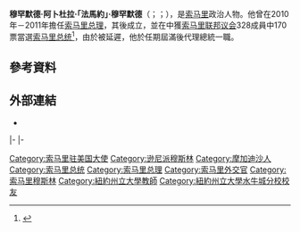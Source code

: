 {{noteTA
|1=zh-hans:摩加迪沙; zh-sg:摩加迪沙; zh-tw:摩加迪休; zh-hk:摩加迪沙;
}}
{{多個問題|
{{Expand|time=2017-03-08T01:46:41+00:00}}
{{请求翻译|time=2017-03-08T01:46:41+00:00}} 
}} 
{{Infobox Officeholder
|name	          = 穆罕默德·阿卜杜拉·穆罕默德（法馬約）
|image            = Mohamed Abdullahi Farmajo (cropped).jpg
|native_name      = Maxamed Cabdulaahi Maxamed Farmaajo
|native_name_lang = so
|caption        = 
|office         = {{flagicon|SOM}} 第9任[[索马里总统列表|索马里总统]]
|primeminister  = 奧馬爾·艾哈邁德·阿里·舍馬克<br>[[哈桑·阿里·海萊|哈桑·阿里·海萊]]
|term_start     = 2017年2月16日
|term_end       = 2021年2月16日<br>{{small|代理：2021年2月16日－2022年5月15日}}
|predecessor    = [[哈桑·谢赫·马哈茂德|哈桑·谢赫·马哈茂德]]
|successor      = [[哈桑·谢赫·马哈茂德|哈桑·谢赫·马哈茂德]]
|office1        = {{flagicon|SOM}} [[索马里总理|索马里总理]]
|term_start1    = 2010年11月1日
|term_end1      = 2011年6月19日
|president1     = [[谢里夫·艾哈迈德|谢里夫·艾哈迈德]]
|predecessor1   = {{tsl|en|Abdiwahid Elmi Gonjeh|阿卜迪瓦希德·埃勒米·贡杰}}{{small|（代理）}}
|successor1     = {{tsl|en|Abdiweli Mohamed Ali|阿卜迪韦利·穆罕默德·阿里}}
|office2        = 質量黨[[政党领袖|领袖]]
|term_start2    = 2012年5月5日
|term_end2      = 
|predecessor2   = 職務創建
|successor2     = 
|birth_date     = {{birth date and age|1962|3|11|df=y}}
|birth_place    = {{SOM}}[[摩加迪休|摩加迪休]]
|nationality    = {{SOM}}<br>{{USA}}（2019年起）
|death_date     = 
|death_place    = 
|party          = {{le|質量 (政黨)|Tayo Political Party|質量黨}}
|spouse         = 
|children       = 
|alma_mater     = [[紐約州立大學水牛城分校|紐約州立大學水牛城分校]]
|religion       = 
|signature      = 
|website        = 
}}

'''穆罕默德·阿卜杜拉·「法馬約」·穆罕默德'''（{{lang-so|Maxamed Cabdulaahi Maxamed Farmaajo}}；{{lang-ar|محمد عبد الله محمد}}；{{bd|1962年|3月11日}}），是[[索马里|索马里]]政治人物。他曾在2010年－2011年擔任[[索马里总理|索马里总理]]，其後成立{{le|質量 (政黨)|Tayo (political party)|質量黨}}，並在{{le|2017年索馬里總統選舉|Somali presidential election, 2017}}中獲[[索马里联邦议会|索马里联邦议会]]328成員中170票當選[[索马里总统列表|索马里总统]]<ref name="sbsmohamedmohamed">{{cite news|last1=Jama|first1=Hassan|title=Interview with former Somali PM Mohamed Abdullahi Mohamed "Farmaajo"|url=http://www.sbs.com.au/yourlanguage/somali/en/content/interview-former-somali-pm-mohamed-abdullahi-mohamed-farmaajo|accessdate=8 February 2017|work=Special Broadcasting Service|date=5 August 2015|archive-date=2017-02-11|archive-url=https://web.archive.org/web/20170211082855/http://www.sbs.com.au/yourlanguage/somali/en/content/interview-former-somali-pm-mohamed-abdullahi-mohamed-farmaajo|dead-url=no}}</ref>，由於{{le|2021年索馬里總統選舉|2021 Somali presidential election}}被延遲，他於任期屆滿後代理總統一職。

==參考資料==
{{reflist}}

== 外部連結 ==
* {{twitter|M_Farmaajo Mohamed Abdullahi Mohamed}}

{{s-start}}
{{s-off}}
{{s-bef|before={{tsl|en|Abdiwahid Elmi Gonjeh|阿卜迪瓦希德·埃勒米·贡杰}}<br>{{small|代理}}}}
{{s-ttl|title=[[索马里总理|索马里总理]]|years=2010年－2011年}}
{{s-aft|after={{tsl|en|Abdiweli Mohamed Ali|阿卜迪韦利·穆罕默德·阿里}}}}
|-
{{s-bef|before=[[哈桑·谢赫·马哈茂德|哈桑·谢赫·马哈茂德]]}}
{{s-ttl|title=[[索马里总统列表|索马里总统]]|years=2017年－2022年}}
{{s-aft|after=[[哈桑·谢赫·马哈茂德|哈桑·谢赫·马哈茂德]]}}
|-
{{s-ppo}}
{{s-new|office}}
{{s-ttl|title={{le|質量 (政黨)|Tayo Political Party|質量黨}}黨魁|years=2012年－}}
{{s-inc}}
{{s-end}}
{{索馬利亞總統}}
{{Authority control}}

{{DEFAULTSORT:Mohamed, Mohamed Abdullahi}}
[[Category:索马里驻美国大使|Category:索马里驻美国大使]]
[[Category:逊尼派穆斯林|Category:逊尼派穆斯林]]
[[Category:摩加迪沙人|Category:摩加迪沙人]]
[[Category:索马里总统|Category:索马里总统]]
[[Category:索马里总理|Category:索马里总理]]
[[Category:索马里外交官|Category:索马里外交官]]
[[Category:索马里穆斯林|Category:索马里穆斯林]]
[[Category:紐約州立大學教師|Category:紐約州立大學教師]]
[[Category:紐約州立大學水牛城分校校友|Category:紐約州立大學水牛城分校校友]]